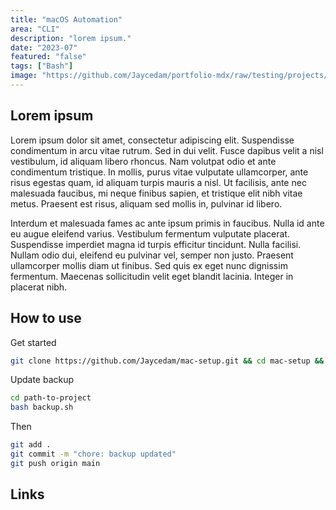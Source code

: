 ```yaml
---
title: "macOS Automation"
area: "CLI"
description: "lorem ipsum."
date: "2023-07"
featured: "false"
tags: ["Bash"]
image: "https://github.com/Jaycedam/portfolio-mdx/raw/testing/projects/images/macos-automation/preview.webp"
---
```


## Lorem ipsum

Lorem ipsum dolor sit amet, consectetur adipiscing elit. Suspendisse condimentum in arcu vitae rutrum. Sed in dui velit. Fusce dapibus velit a nisl vestibulum, id aliquam libero rhoncus. Nam volutpat odio et ante condimentum tristique. In mollis, purus vitae vulputate ullamcorper, ante risus egestas quam, id aliquam turpis mauris a nisl. Ut facilisis, ante nec malesuada faucibus, mi neque finibus sapien, et tristique elit nibh vitae metus. Praesent est risus, aliquam sed mollis in, pulvinar id libero.

Interdum et malesuada fames ac ante ipsum primis in faucibus. Nulla id ante eu augue eleifend varius. Vestibulum fermentum vulputate placerat. Suspendisse imperdiet magna id turpis efficitur tincidunt. Nulla facilisi. Nullam odio dui, eleifend eu pulvinar vel, semper non justo. Praesent ullamcorper mollis diam ut finibus. Sed quis ex eget nunc dignissim fermentum. Maecenas sollicitudin velit eget blandit lacinia. Integer in placerat nibh.

## How to use

Get started

```bash
git clone https://github.com/Jaycedam/mac-setup.git && cd mac-setup && bash main.sh
```

Update backup

```bash
cd path-to-project
bash backup.sh
```

Then

```bash
git add .
git commit -m "chore: backup updated"
git push origin main
```

## Links

<LinkButton title="GitHub" href="https://github.com/Jaycedam/mac-setup" />
